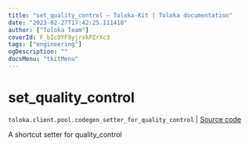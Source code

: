 ```yaml
---
title: "set_quality_control — Toloka-Kit | Toloka documentation"
date: "2023-02-27T17:42:25.111410"
author: ["Toloka Team"]
coverId: F_bIcOYF9yjrxkPZrXc3
tags: ["engineering"]
ogDescription: ""
docsMenu: "tkitMenu"
---
```


# set_quality_control
`toloka.client.pool.codegen_setter_for_quality_control` | [Source code](https://github.com/Toloka/toloka-kit/blob/v1.1.4/src/client/pool/__init__.py#L0)

A shortcut setter for quality_control